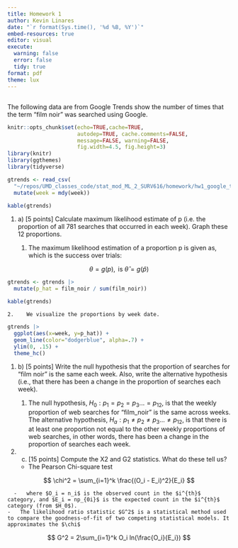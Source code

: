 ```yaml
---
title: Homework 1
author: Kevin Linares
date: "`r format(Sys.time(), '%d %B, %Y')`"
embed-resources: true
editor: visual
execute:
  warning: false
  error: false
  tidy: true
format: pdf
theme: lux
---
```


## 

The following data are from Google Trends show the number of times that the term "film noir" was searched using Google.

```r
knitr::opts_chunk$set(echo=TRUE,cache=TRUE, 
                      autodep=TRUE, cache.comments=FALSE,
                      message=FALSE, warning=FALSE,
                      fig.width=4.5, fig.height=3)
library(knitr)
library(ggthemes)
library(tidyverse)

```

```r
gtrends <- read_csv(
  "~/repos/UMD_classes_code/stat_mod_ML_2_SURV616/homework/hw1_google_trends.csv") |> 
  mutate(week = mdy(week))

kable(gtrends)

```

1.  a\) \[5 points\] Calculate maximum likelihood estimate of p (i.e. the proportion of all 781 searches that occurred in each week). Graph these 12 proportions.

    1.  The maximum likelihood estimation of a proportion p is given as, which is the success over trials:

$$
\theta = g(p), \text{ is } \hat\theta = g(\hat{p})
$$

```r
gtrends <- gtrends |> 
  mutate(p_hat = film_noir / sum(film_noir))

kable(gtrends)
```

```         
2.    We visualize the proportions by week date.
```

```r
gtrends |> 
  ggplot(aes(x=week, y=p_hat)) +
  geom_line(color="dodgerblue", alpha=.7) +
  ylim(0, .15) +
  theme_hc()
```

1.  b\) \[5 points\] Write the null hypothesis that the proportion of searches for "film noir" is the same each week. Also, write the alternative hypothesis (i.e., that there has been a change in the proportion of searches each week).

    1.  The null hypothesis, $H_0:p_1=p_2=p_3... = p_{12}$, is that the weekly proportion of web searches for "film_noir" is the same across weeks. The alternative hypothesis, $H_a:p_1 \ne p_2 \ne p_3... \ne p_{12}$, is that there is at least one proportion not equal to the other weekly proportions of web searches, in other words, there has been a change in the proportion of searches each week.

2.  

    c)  \[15 points\] Compute the X2 and G2 statistics. What do these tell us?

    -   The Pearson Chi-square test

$$
\chi^2 = \sum_{i=1}^k \frac{(O_i - E_i)^2}{E_i}
$$

```         
  -   where $O_i = n_i$ is the observed count in the $i^{th}$ category, and $E_i = np_{0i}$ is the expected count in the $i^{th}$ category (from $H_0$).
-   The likelihood ratio statistic $G^2$ is a statistical method used to compare the goodness-of-fit of two competing statistical models. It approximates the $\chi$
```

$$
G^2 = 2\sum_{i=1}^k O_i ln(\frac{O_i}{E_i})
$$
